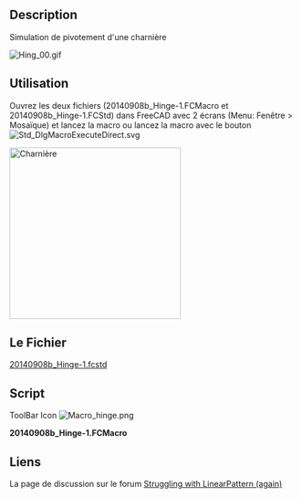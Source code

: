 <languages/>
{{Macro/fr
|Name=Hinge Simul
|Description=Simulation de mouvement d'une charnière.
|Icon=Macro hinge.png
|Author=Mario52
|Version=1.0
|Date=2014-09-09
|FCVersion=Toutes
|Download=Le fichier [http://forum.freecad.org/download/file.php?id=7628 20140908b_Hinge-1.fcstd]<br />[https://www.freecad.org/wiki/images/a/a8/Macro_hinge.png Icône de la barre d'outils]
}}

==Description==
Simulation de pivotement d'une charnière

[[File:Hing_00.gif|left]]
{{clear}}

<span id="Uses"></span>
==Utilisation==

Ouvrez les deux fichiers (20140908b_Hinge-1.FCMacro et 20140908b_Hinge-1.FCStd) dans FreeCAD avec 2 écrans (Menu: Fenêtre > Mosaïque) et lancez la macro ou lancez la macro avec le bouton [[File:Std_DlgMacroExecuteDirect.svg]] 

[[File:Hing_01.png|left|300px|Charnière]]{{clear}}

<span id="The_File"></span>
==Le Fichier==
[https://forum.freecad.org/download/file.php?id=7628 20140908b_Hinge-1.fcstd]
==Script==
ToolBar Icon [[Image:Macro_hinge.png]]

'''20140908b_Hinge-1.FCMacro'''

{{MacroCode|code=
import FreeCAD, FreeCADGui, Draft, Part
from FreeCAD import Base
import time

ii = 0
pas = 0
for ii2 in range(180):
    if pas == 0:
        if ii > 90:
            pas = 1
        ii += 5
    else:
        if ii < 1:
            pas = 0
        ii -= 5
   
    App.getDocument("_0140908b_Hinge_1").Fusion.Placement=App.Placement(App.Vector(0,0,0), App.Rotation(App.Vector(0,0,1),ii), App.Vector(44.4,6.9,0))
    App.Console.PrintMessage(str(ii2)+"  " + str(ii)+"  " + str(pas) +"\n")
    Gui.updateGui()
    time.sleep(0) #modify the time here

}}


==Liens==
La page de discussion sur le forum  [https://forum.freecad.org/viewtopic.php?f=3&t=7606&p=62086#p62086 Struggling with LinearPattern (again)]
{{clear}}